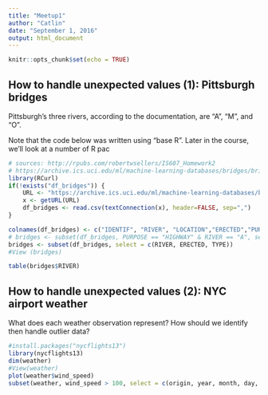 ```yaml
---
title: "Meetup1"
author: "Catlin"
date: "September 1, 2016"
output: html_document
---
```


```r
knitr::opts_chunk$set(echo = TRUE)
```

## How to handle unexpected values (1):  Pittsburgh bridges

Pittsburgh's three rivers, according to the documentation, are "A", "M", and "O".  

Note that the code below was written using "base R".  Later in the course, we'll look at a number of R pac

```r

# sources: http://rpubs.com/robertwsellers/IS607_Homework2
# https://archive.ics.uci.edu/ml/machine-learning-databases/bridges/bridges.names
library(RCurl)
if(!exists("df_bridges")) {
    URL <- "https://archive.ics.uci.edu/ml/machine-learning-databases/bridges/bridges.data.version2"
    x <- getURL(URL)
    df_bridges <- read.csv(textConnection(x), header=FALSE, sep=",")
}

colnames(df_bridges) <- c("IDENTIF", "RIVER", "LOCATION","ERECTED","PURPOSE","LENGTH","LANES","CLEAR-G","T-OR-D","MATERIAL","SPAN","REL-L","TYPE")
# bridges <- subset(df_bridges, PURPOSE == "HIGHWAY" & RIVER == "A", select = c(RIVER, ERECTED, TYPE))
bridges <- subset(df_bridges, select = c(RIVER, ERECTED, TYPE))
#View (bridges)

table(bridges$RIVER)


```

## How to handle unexpected values (2):  NYC airport weather

What does each weather observation represent?
How should we identify then handle outlier data?


```r
#install.packages("nycflights13")
library(nycflights13)
dim(weather)
#View(weather)
plot(weather$wind_speed)
subset(weather, wind_speed > 100, select = c(origin, year, month, day, hour, wind_speed))
```

